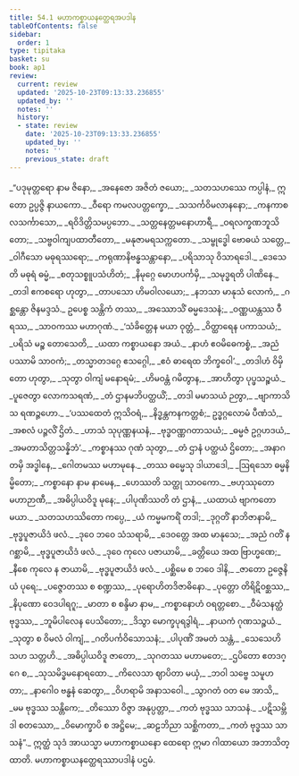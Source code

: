 ```yaml
---
title: 54.1 မဟာကစ္စာယနတ္ထေရအပဒါန
tableOfContents: false
sidebar:
  order: 1
type: tipitaka
basket: su
book: ap1
review:
  current: review
  updated: '2025-10-23T09:13:33.236855'
  updated_by: ''
  notes: ''
  history:
  - state: review
    date: '2025-10-23T09:13:33.236855'
    updated_by: ''
    notes: ''
    previous_state: draft
---
```



<ReviewStatus review={frontmatter.review} showDetails={true} />

<HypothesisAnnotation frontmatter={frontmatter} />

<DynamicBreadcrumb />

<Division number="1" book="ap1" e="ch" v="20" p="429">

<Paragraph number="6948" type="verses" book="ap1">
_“ပဒုမုတ္တရော နာမ ဇိနော,_  
_အနေဇော အဇိတံ ဇယော;_  
_သတသဟဿေ ကပ္ပါနံ,_  
ဣတော ဥပ္ပဇ္ဇိ နာယကော._  

</Paragraph>

</Division>
<Division number="2" book="ap1" e="ch" v="20" p="429">

<Paragraph number="6949" type="verses" book="ap1">
_ဝီရော ကမလပတ္တက္ခော,_  
_သသင်္ကဝိမလာနနော;_  
_ကနကာစလသင်္ကာသော,_  
_ရဝိဒိတ္တိသမပ္ပဘော._  

</Paragraph>

</Division>
<Division number="3" book="ap1" e="ch" v="20" p="429">

<Paragraph number="6950" type="verses" book="ap1">
_သတ္တနေတ္တမနောဟာရီ,_  
_ဝရလက္ခဏဘူသိတော;_  
_သဗ္ဗဝါကျပထာတီတော,_  
_မနုဇာမရသက္ကတော._  

</Paragraph>

</Division>
<Division number="4" book="ap1" e="ch" v="20" p="429">

<Paragraph number="6951" type="verses" book="ap1">
_သမ္ဗုဒ္ဓေါ ဗောဓယံ သတ္တေ,_  
_ဝါဂီသော မဓုရဿရော;_  
_ကရုဏာနိဗန္ဓသန္တာနော,_  
_ပရိသာသု ဝိသာရဒေါ._  

</Paragraph>

</Division>
<Division number="5" book="ap1" e="ch" v="20" p="429">

<Paragraph number="6952" type="verses" book="ap1">
_ဒေသေတိ မဓုရံ ဓမ္မံ,_  
_စတုသစ္စူပသံဟိတံ;_  
_နိမုဂ္ဂေ မောဟပင်္ကမှိ,_  
_သမုဒ္ဓရတိ ပါဏိနေ._  

</Paragraph>

</Division>
<Division number="6" book="ap1" e="ch" v="20" p="429">

<Paragraph number="6953" type="verses" book="ap1">
_တဒါ ဧကစရော ဟုတွာ,_  
_တာပသော ဟိမဝါလယော;_  
_နဘသာ မာနုသံ လောကံ,_  
_ဂစ္ဆန္တော ဇိနမဒ္ဒသံ._  

</Paragraph>

</Division>
<Division number="7" book="ap1" e="ch" v="20" p="429">

<Paragraph number="6954" type="verses" book="ap1">
ဥပေစ္စ သန္တိကံ တဿ,_  
_အဿောသိံ ဓမ္မဒေသနံ;_  
_ဝဏ္ဏယန္တဿ ဝီရဿ,_  
_သာဝကဿ မဟာဂုဏံ._  

</Paragraph>

</Division>
<Division number="8" book="ap1" e="ch" v="20" p="429">

<Paragraph number="6955" type="verses" book="ap1">
_‘သံခိတ္တေန မယာ ဝုတ္တံ,_  
_ဝိတ္ထာရေန ပကာသယံ;_  
_ပရိသံ မဉ္စ တောသေတိ,_  
_ယထာ ကစ္စာယနော အယံ._  

</Paragraph>

</Division>
<Division number="9" book="ap1" e="ch" v="20" p="429">

<Paragraph number="6956" type="verses" book="ap1">
_နာဟံ ဧဝမိဓေကစ္စံ,_  
_အညံ ပဿာမိ သာဝကံ;_  
_တသ္မာတဒဂ္ဂေ ဧသဂ္ဂေါ,_  
_ဧဝံ ဓာရေထ ဘိက္ခဝေါ’._  

</Paragraph>

</Division>
<Division number="10" book="ap1" e="ch" v="20" p="429">

<Paragraph number="6957" type="verses" book="ap1">
_တဒါဟံ ဝိမှိတော ဟုတွာ,_  
_သုတွာ ဝါကျံ မနောရမံ;_  
_ဟိမဝန္တံ ဂမိတွာန,_  
_အာဟိတွာ ပုပ္ဖသဉ္စယံ._  

</Paragraph>

</Division>
<Division number="11" book="ap1" e="ch" v="20" p="429">

<Paragraph number="6958" type="verses" book="ap1">
_ပူဇေတွာ လောကသရဏံ,_  
_တံ ဌာနမဘိပတ္ထယိံ;_  
_တဒါ မမာသယံ ဉတွာ,_  
_ဗျာကာသိ သ ရဏဉ္ဇဟော._  

</Paragraph>

</Division>
<Division number="12" book="ap1" e="ch" v="20" p="430">

<Paragraph number="6959" type="verses" book="ap1">
_‘ပဿထေတံ ဣသိဝရံ,_  
_နိဒ္ဓန္တကနကတ္တစံ;_  
ဥဒ္ဓဂ္ဂလောမံ ပီဏံသံ,_  
_အစလံ ပဉ္ဇလိံ ဌိတံ._  

</Paragraph>

</Division>
<Division number="13" book="ap1" e="ch" v="20" p="430">

<Paragraph number="6960" type="verses" book="ap1">
_ဟာသံ သုပုဏ္ဏနယနံ,_  
_ဗုဒ္ဓဝဏ္ဏဂတာသယံ;_  
_ဓမ္မဇံ ဥဂ္ဂဟဒယံ,_  
_အမတာသိတ္တသန္နိဘံ’._  

</Paragraph>

</Division>
<Division number="14" book="ap1" e="ch" v="20" p="430">

<Paragraph number="6961" type="verses" book="ap1">
_ကစ္စာနဿ ဂုဏံ သုတွာ,_  
_တံ ဌာနံ ပတ္ထယံ ဌိတော;_  
_အနာဂတမှိ အဒ္ဓါနေ,_  
_ဂေါတမဿ မဟာမုနေ._  

</Paragraph>

</Division>
<Division number="15" book="ap1" e="ch" v="20" p="430">

<Paragraph number="6962" type="verses" book="ap1">
_တဿ ဓမ္မေသု ဒါယာဒေါ,_  
_ဩရသော ဓမ္မနိမ္မိတော;_  
_ကစ္စာနော နာမ နာမေန,_  
_ဟေဿတိ သတ္ထု သာဝကော._  

</Paragraph>

</Division>
<Division number="16" book="ap1" e="ch" v="20" p="430">

<Paragraph number="6963" type="verses" book="ap1">
_ဗဟုဿုတော မဟာဉာဏီ,_  
_အဓိပ္ပါယဝိဒူ မုနေ;_  
_ပါပုဏိဿတိ တံ ဌာနံ,_  
_ယထာယံ ဗျာကတော မယာ._  

</Paragraph>

</Division>
<Division number="17" book="ap1" e="ch" v="20" p="430">

<Paragraph number="6964" type="verses" book="ap1">
_သတသဟဿိတော ကပ္ပေ,_  
_ယံ ကမ္မမကရိံ တဒါ;_  
_ဒုဂ္ဂတိံ နာဘိဇာနာမိ,_  
_ဗုဒ္ဓပူဇာယိဒံ ဖလံ._  

</Paragraph>

</Division>
<Division number="18" book="ap1" e="ch" v="20" p="430">

<Paragraph number="6965" type="verses" book="ap1">
_ဒုဝေ ဘဝေ သံသရာမိ,_  
_ဒေဝတ္တေ အထ မာနုသေ;_  
_အညံ ဂတိံ န ဂစ္ဆာမိ,_  
_ဗုဒ္ဓပူဇာယိဒံ ဖလံ._  

</Paragraph>

</Division>
<Division number="19" book="ap1" e="ch" v="20" p="430">

<Paragraph number="6966" type="verses" book="ap1">
_ဒုဝေ ကုလေ ပဇာယာမိ,_  
_ခတ္တိယေ အထ ဗြာဟ္မဏေ;_  
_နီစေ ကုလေ န ဇာယာမိ,_  
_ဗုဒ္ဓပူဇာယိဒံ ဖလံ._  

</Paragraph>

</Division>
<Division number="20" book="ap1" e="ch" v="20" p="430">

<Paragraph number="6967" type="verses" book="ap1">
_ပစ္ဆိမေ စ ဘဝေ ဒါနိ,_  
_ဇာတော ဥဇ္ဇေနိယံ ပုရေ;_  
_ပဇ္ဇောတဿ စ စဏ္ဍဿ,_  
_ပုရောဟိတဒိဇာဓိနော._  

</Paragraph>

</Division>
<Division number="21" book="ap1" e="ch" v="20" p="430">

<Paragraph number="6968" type="verses" book="ap1">
_ပုတ္တော တိရိဋိဝစ္ဆဿ,_  
_နိပုဏော ဝေဒပါရဂူ;_  
_မာတာ စ စန္ဒိမာ နာမ,_  
_ကစ္စာနောဟံ ဝရတ္တစော._  

</Paragraph>

</Division>
<Division number="22" book="ap1" e="ch" v="20" p="430">

<Paragraph number="6969" type="verses" book="ap1">
_ဝီမံသနတ္ထံ ဗုဒ္ဓဿ,_  
_ဘူမိပါလေန ပေသိတော;_  
_ဒိသွာ မောက္ခပုရဒွါရံ,_  
_နာယကံ ဂုဏသဉ္စယံ._  

</Paragraph>

</Division>
<Division number="23" book="ap1" e="ch" v="20" p="430">

<Paragraph number="6970" type="verses" book="ap1">
_သုတွာ စ ဝိမလံ ဝါကျံ,_  
_ဂတိပင်္ကဝိသောသနံ;_  
_ပါပုဏိံ အမတံ သန္တံ,_  
_သေသေဟိ သဟ သတ္တဟိ._  

</Paragraph>

</Division>
<Division number="24" book="ap1" e="ch" v="20" p="431">

<Paragraph number="6971" type="verses" book="ap1">
_အဓိပ္ပါယဝိဒူ ဇာတော,_  
_သုဂတဿ မဟာမတေ;_  
_ဌပိတော ဧတဒဂ္ဂေ စ,_  
_သုသမိဒ္ဓမနောရထော._  

</Paragraph>

</Division>
<Division number="25" book="ap1" e="ch" v="20" p="431">

<Paragraph number="6972" type="verses" book="ap1">
_ကိလေသာ ဈာပိတာ မယှံ,_  
_ဘဝါ သဗ္ဗေ သမူဟတာ;_  
_နာဂေါဝ ဗန္ဓနံ ဆေတွာ,_  
_ဝိဟရာမိ အနာသဝေါ._  

</Paragraph>

</Division>
<Division number="26" book="ap1" e="ch" v="20" p="431">

<Paragraph number="6973" type="verses" book="ap1">
_သွာဂတံ ဝတ မေ အာသိ,_  
_မမ ဗုဒ္ဓဿ သန္တိကေ;_  
_တိဿော ဝိဇ္ဇာ အနုပ္ပတ္တာ,_  
_ကတံ ဗုဒ္ဓဿ သာသနံ._  

</Paragraph>

</Division>
<Division number="27" book="ap1" e="ch" v="20" p="431">

<Paragraph number="6974" type="verses" book="ap1">
_ပဋိသမ္ဘိဒါ စတဿော,_  
_ဝိမောက္ခာပိ စ အဋ္ဌိမေ;_  
_ဆဠဘိညာ သစ္ဆိကတာ,_  
_ကတံ ဗုဒ္ဓဿ သာသနံ”._  

</Paragraph>

<Paragraph number="6975" book="ap1">
ဣတ္ထံ သုဒံ အာယသ္မာ မဟာကစ္စာယနော ထေရော ဣမာ ဂါထာယော အဘာသိတ္ထာတိ.

</Paragraph>
</Division>

<Paragraph number="6976" type="center" book="ap1">
မဟာကစ္စာယနတ္ထေရဿာပဒါနံ ပဌမံ.
</Paragraph>